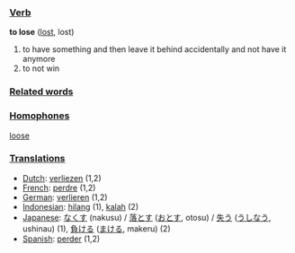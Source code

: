 ===[[Verb]]===
'''to lose''' ([[lost]], lost)

#to have something and then leave it behind accidentally and not have it anymore
#to not win

===[[Related word]]s===



===[[Homophone]]s===

[[loose]]

===[[Translation]]s===
*[[Dutch]]: [[verliezen]] (1,2)
*[[French]]: [[perdre]] (1,2)
*[[German]]: [[verlieren]] (1,2)
*[[Indonesian]]: [[hilang]] (1), [[kalah]] (2)
*[[Japanese]]: [[なくす]] (nakusu) / [[落とす]] ([[おとす]], otosu) / [[失う]] ([[うしなう]], ushinau) (1), [[負ける]] ([[まける]], makeru) (2)
*[[Spanish]]: [[perder]] (1,2)